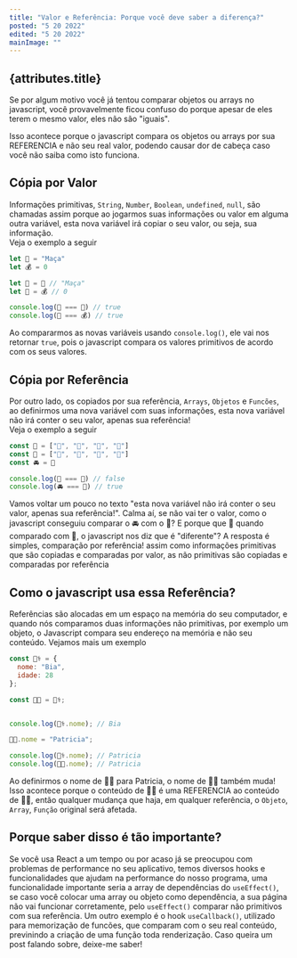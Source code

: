 ```yaml
---
title: "Valor e Referência: Porque você deve saber a diferença?"
posted: "5 20 2022"
edited: "5 20 2022"
mainImage: ""
---
```


## {attributes.title}

Se por algum motivo você já tentou comparar objetos ou arrays no javascript, você provavelmente ficou confuso do porque apesar de eles terem o mesmo valor, eles não são "iguais". <br/>

Isso acontece porque o javascript compara os objetos ou arrays por sua REFERENCIA e não seu real valor, podendo causar dor de cabeça caso você não saiba como isto funciona.<br/>

## Cópia por Valor <br/>

Informações primitivas, <code>String</code>, <code>Number</code>, <code>Boolean</code>, <code>undefined</code>, <code>null</code>, são chamadas assim porque ao jogarmos suas informações ou valor em alguma outra variável, esta nova variável irá copiar o seu valor, ou seja, sua informação.
<br/>
Veja o exemplo a seguir

```js
let 🍎 = "Maça"
let 💰 = 0

let 🍏 = 🍎 // "Maça"
let 👜 = 💰 // 0

console.log(🍏 === 🍎) // true
console.log(👜 === 💰) // true

````

  Ao compararmos as novas variáveis usando <code>console.log()</code>, ele vai nos retornar <code>true</code>, pois o javascript compara os valores primitivos de acordo com os seus valores.

## Cópia por Referência

  Por outro lado, os copiados por sua referência, <code>Arrays</code>, <code>Objetos</code> e <code>Funcões</code>, ao definirmos uma nova variável com suas informações, esta nova variável não irá conter o seu valor, apenas sua referência!
<br/>
Veja o exemplo a seguir

```js
const 🚗 = ["💺", "💺", "💺", "💺"]
const 🚓 = ["💺", "💺", "💺", "💺"]
const 🚘 = 🚗

console.log(🚓 === 🚗) // false
console.log(🚘 === 🚗) // true
````

  Vamos voltar um pouco no texto "esta nova variável não irá conter o seu valor, apenas sua referência!". Calma aí, se não vai ter o valor, como o javascript conseguiu comparar o 🚘 com o 🚗? E porque que 🚓 quando comparado com 🚗, o javascript nos diz que é "diferente"? A resposta é simples, comparação por referência! assim como informações primitivas que são copiadas e comparadas por valor, as não primitivas são copiadas e comparadas por referência

## Como o javascript usa essa Referência?

Referências são alocadas em um espaço na memória do seu computador, e quando nós comparamos duas informações não primitivas, por exemplo um objeto, o Javascript compara seu endereço na memória e não seu conteúdo. Vejamos mais um exemplo 

```js
const 👩‍⚕️ = {
  nome: "Bia",
  idade: 28
};

const 👩‍🍳 = 👩‍⚕️;


console.log(👩‍⚕️.nome); // Bia

👩‍🍳.nome = "Patricia";

console.log(👩‍⚕️.nome); // Patricia
console.log(👩‍🍳.nome); // Patricia
```

  Ao definirmos o nome de 👩‍🍳 para Patricia, o nome de 👩‍⚕️ também muda! Isso acontece porque o conteúdo de 👩‍🍳 é uma REFERENCIA ao conteúdo de 👩‍⚕️, então qualquer mudança que haja, em qualquer referência, o <code>Objeto</code>, <code>Array</code>, <code>Função</code> original será afetada.

## Porque saber disso é tão importante?

  Se você usa React a um tempo ou por acaso já se preocupou com problemas de performance no seu aplicativo, temos diversos hooks e funcionalidades que ajudam na performance do nosso programa, uma funcionalidade importante seria a array de dependências do <code>useEffect()</code>, se caso você colocar uma array ou objeto como dependência, a sua página não vai funcionar corretamente, pelo <code>useEffect()</code> comparar não primitivos com sua referência. Um outro exemplo é o hook <code>useCallback()</code>, utilizado para memorização de funcões, que comparam com o seu real conteúdo, previnindo a criação de uma função toda renderização. Caso queira um post falando sobre, deixe-me saber! 
